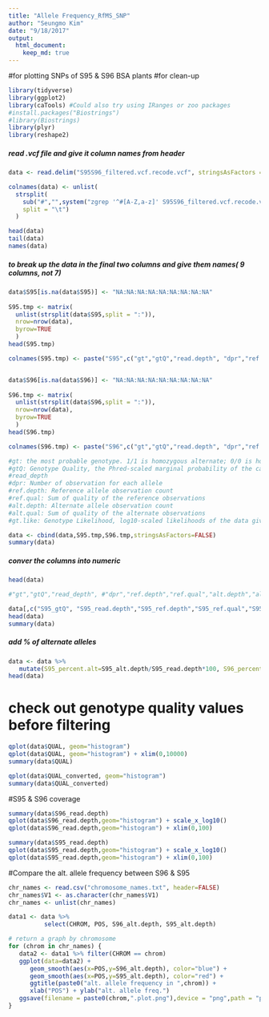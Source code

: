```yaml
---
title: "Allele Frequency_RfMS_SNP"
author: "Seungmo Kim"
date: "9/18/2017"
output:
  html_document:
    keep_md: true
---
```



#for plotting SNPs of S95 & S96 BSA plants
#for clean-up
```r
library(tidyverse)
library(ggplot2)
library(caTools) #Could also try using IRanges or zoo packages
#install.packages("Biostrings")
#library(Biostrings)
library(plyr)
library(reshape2)
```

##### read .vcf file and give it column names from header
```r
data <- read.delim("S95S96_filtered.vcf.recode.vcf", stringsAsFactors = FALSE, comment.char = "#", header=FALSE)

colnames(data) <- unlist(
  strsplit(
    sub("#","",system("zgrep '^#[A-Z,a-z]' S95S96_filtered.vcf.recode.vcf", intern = TRUE)),
    split = "\t")
  )

head(data)
tail(data)
names(data)
```
##### to break up the data in the final two columns and give them names( 9 columns, not 7)
```r
data$S95[is.na(data$S95)] <- "NA:NA:NA:NA:NA:NA:NA:NA:NA"
 
S95.tmp <- matrix(
  unlist(strsplit(data$S95,split = ":")),
  nrow=nrow(data),
  byrow=TRUE
  )
head(S95.tmp)

colnames(S95.tmp) <- paste("S95",c("gt","gtQ","read.depth", "dpr","ref.depth","ref.qual","alt.depth","alt.qual","gt.like"),sep="_")


data$S96[is.na(data$S96)] <- "NA:NA:NA:NA:NA:NA:NA:NA:NA"
 
S96.tmp <- matrix(
  unlist(strsplit(data$S96,split = ":")),
  nrow=nrow(data),
  byrow=TRUE
  )
head(S96.tmp)

colnames(S96.tmp) <- paste("S96",c("gt","gtQ","read.depth", "dpr","ref.depth","ref.qual","alt.depth","alt.qual","gt.like"),sep="_")

#gt: the most probable genotype. 1/1 is homozygous alternate; 0/0 is homozygous reference; 0/1 is heterozygous.
#gtQ: Genotype Quality, the Phred-scaled marginal probability of the called genotype 
#read_depth
#dpr: Number of observation for each allele 
#ref.depth: Reference allele observation count 
#ref.qual: Sum of quality of the reference observations 
#alt.depth: Alternate allele observation count 
#alt.qual: Sum of quality of the alternate observations 
#gt.like: Genotype Likelihood, log10-scaled likelihoods of the data given the called genotype for each possible genotype generated from the reference and alternate alleles given the sample ploidy 

data <- cbind(data,S95.tmp,S96.tmp,stringsAsFactors=FALSE)
summary(data)
```

##### conver the columns into numeric
```r
head(data)

#"gt","gtQ","read_depth", #"dpr","ref.depth","ref.qual","alt.depth","alt.qual","gt.like"

data[,c("S95_gtQ", "S95_read.depth","S95_ref.depth","S95_ref.qual","S95_alt.depth","S95_alt.qual","S96_gtQ", "S96_read.depth","S96_ref.depth","S96_ref.qual","S96_alt.depth","S96_alt.qual")] <- apply(data[,c("S95_gtQ","S95_read.depth","S95_ref.depth","S95_ref.qual","S95_alt.depth","S95_alt.qual", "S96_read.depth","S96_gtQ","S96_ref.depth","S96_ref.qual","S96_alt.depth","S96_alt.qual")], 2, as.numeric)
head(data)
summary(data)
```

##### add % of alternate alleles
```r
data <- data %>%
   mutate(S95_percent.alt=S95_alt.depth/S95_read.depth*100, S96_percent.alt=S96_alt.depth/S96_read.depth*100, QUAL_converted =(10)*log10(QUAL))
head(data)
```

# check out genotype quality values before filtering
```r
qplot(data$QUAL, geom="histogram") 
qplot(data$QUAL, geom="histogram") + xlim(0,10000)
summary(data$QUAL)

qplot(data$QUAL_converted, geom="histogram") 
summary(data$QUAL_converted)
```


#S95 & S96 coverage
```r
summary(data$S96_read.depth)
qplot(data$S96_read.depth,geom="histogram") + scale_x_log10()
qplot(data$S96_read.depth,geom="histogram") + xlim(0,100)

summary(data$S95_read.depth)
qplot(data$S95_read.depth,geom="histogram") + scale_x_log10()
qplot(data$S95_read.depth,geom="histogram") + xlim(0,100)
```


#Compare the alt. allele frequency between S96 & S95
```r
chr_names <- read.csv("chromosome_names.txt", header=FALSE)
chr_names$V1 <- as.character(chr_names$V1)
chr_names <- unlist(chr_names)

data1 <- data %>% 
          select(CHROM, POS, S96_alt.depth, S95_alt.depth) 

# return a graph by chromosome
for (chrom in chr_names) {
   data2 <- data1 %>% filter(CHROM == chrom)
   ggplot(data=data2) +
      geom_smooth(aes(x=POS,y=S96_alt.depth), color="blue") +
      geom_smooth(aes(x=POS,y=S95_alt.depth), color="red") +
      ggtitle(paste0("alt. allele frequency in ",chrom)) + 
      xlab("POS") + ylab("alt. allele freq.")
   ggsave(filename = paste0(chrom,".plot.png"),device = "png",path = "plots")
}
```




